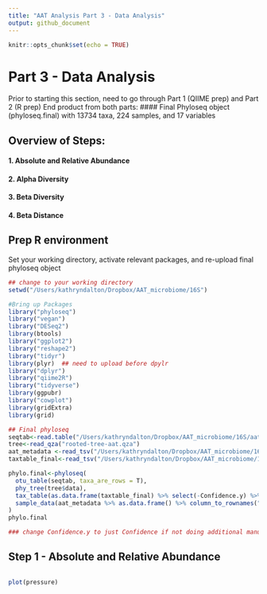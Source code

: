 ```yaml
---
title: "AAT Analysis Part 3 - Data Analysis"
output: github_document
---
```


```r
knitr::opts_chunk$set(echo = TRUE)
```

# Part 3 - Data Analysis

Prior to starting this section, need to go through Part 1 (QIIME prep) and Part 2 (R prep)
End product from both parts:
#### Final Phyloseq object (phyloseq.final) with 13734 taxa, 224 samples, and 17 variables 

## Overview of Steps:
#### 1. Absolute and Relative Abundance 
#### 2. Alpha Diversity
#### 3. Beta Diversity
#### 4. Beta Distance


## Prep R environment

Set your working directory, activate relevant packages, and re-upload final phyloseq object

```r

## change to your working directory
setwd("/Users/kathryndalton/Dropbox/AAT_microbiome/16S")

#Bring up Packages
library("phyloseq")
library("vegan")
library("DESeq2")
library(btools)
library("ggplot2")
library("reshape2")
library("tidyr")
library(plyr)  ## need to upload before dpylr 
library("dplyr")
library("qiime2R")
library("tidyverse")
library(ggpubr)
library("cowplot")
library(gridExtra)
library(grid)

## Final phyloseq 
seqtab<-read.table("/Users/kathryndalton/Dropbox/AAT_microbiome/16S/aat-otutable_final.tsv", sep = "\t", row.names = 1)
tree<-read_qza("rooted-tree-aat.qza")
aat_metadata <-read_tsv("/Users/kathryndalton/Dropbox/AAT_microbiome/16S/AAT_workbook_contact.txt") 
taxtable_final<-read_tsv("/Users/kathryndalton/Dropbox/AAT_microbiome/16S/aat-taxtable_final.tsv")

phylo.final<-phyloseq(
  otu_table(seqtab, taxa_are_rows = T), 
  phy_tree(tree$data), 
  tax_table(as.data.frame(taxtable_final) %>% select(-Confidence.y) %>% column_to_rownames("Feature.ID") %>% as.matrix()),
  sample_data(aat_metadata %>% as.data.frame() %>% column_to_rownames("SampleID"))
)
phylo.final

### change Confidence.y to just Confidence if not doing additional manual blast step

```



## Step 1 - Absolute and Relative Abundance



```r





```






```r
plot(pressure)
```


